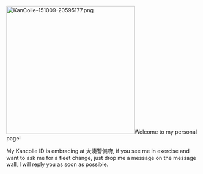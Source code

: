 [[File:KanColle-151009-20595177.png|thumb|335x335px|right]]Welcome to my personal page!

My Kancolle ID is embracing at 大湊警備府, if you see me in exercise and want to ask me for a fleet change, just drop me a message on the message wall, I will reply you as soon as possible.

==<nowiki/>==